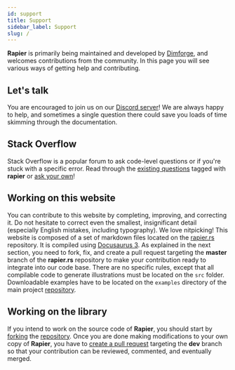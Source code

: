 ```yaml
---
id: support
title: Support
sidebar_label: Support
slug: /
---
```


**Rapier** is primarily being maintained and developed by [Dimforge](https://dimforge.com),
and welcomes contributions from the community. In this page you will see various ways of getting
help and contributing.

## Let's talk
You are encouraged to join us on our [Discord server](https://discord.gg/vt9DJSW)! We are
always happy to help, and sometimes a single question there could save you loads of time
skimming through the documentation.

## Stack Overflow
Stack Overflow is a popular forum to ask code-level questions or if you're stuck with a specific error. Read through the
[existing questions](https://stackoverflow.com/questions/tagged/rapier) tagged with **rapier** or
[ask your own](https://stackoverflow.com/questions/ask?tags=rapier)!

## Working on this website

You can contribute to this website by completing, improving, and correcting
it. Do not hesitate to correct even the smallest, insignificant detail
(especially English mistakes, including typography). We love nitpicking!  This
website is composed of a set of markdown files located on the
[rapier.rs](https://github.com/dimforge/rapier.rs) repository. It is compiled using
[Docusaurus 3](https://docusaurus.io). As explained in the next section,
you need to fork, fix, and create a pull request targeting the **master**
branch of the **rapier.rs** repository to make your contribution ready
to integrate into our code base. There are no specific rules, except that all
compilable code to generate illustrations
must be located on the `src` folder.  Downloadable examples have to be located
on the `examples` directory of the main project [repository](https://github.com/dimforge/rapier).


## Working on the library

If you intend to work on the source code of **Rapier**, you should start by
[forking](https://help.github.com/articles/fork-a-repo) the
[repository](https://github.com/dimforge/rapier). Once you are done making
modifications to your own copy of **Rapier**, you have to [create a pull
request](https://help.github.com/articles/creating-a-pull-request) targeting
the **dev** branch so that your contribution can be reviewed, commented, and
eventually merged.
